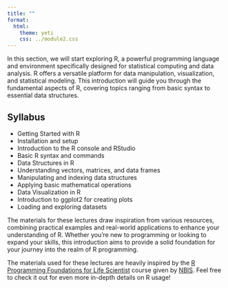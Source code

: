 ```yaml
---
title: ""
format:
  html:
    theme: yeti
    css: ../module2.css
---
```


In this section, we will start exploring R, a powerful programming language and environment specifically designed for statistical computing and data analysis. R offers a versatile platform for data manipulation, visualization, and statistical modeling. This introduction will guide you through the fundamental aspects of R, covering topics ranging from basic syntax to essential data structures.

## Syllabus

* Getting Started with R
* Installation and setup
* Introduction to the R console and RStudio
* Basic R syntax and commands
* Data Structures in R
* Understanding vectors, matrices, and data frames
* Manipulating and indexing data structures
* Applying basic mathematical operations
* Data Visualization in R
* Introduction to ggplot2 for creating plots
* Loading and exploring datasets


The materials for these lectures draw inspiration from various resources, combining practical examples and real-world applications to enhance your understanding of R. Whether you're new to programming or looking to expand your skills, this introduction aims to provide a solid foundation for your journey into the realm of R programming.

The materials used for these lectures are heavily inspired by the [R Programming Foundations for Life Scientist](https://nbisweden.github.io/workshop-r/2310/index.html) course given by [NBIS](https://nbis.se). Feel free to check it out for even more in-depth details on R usage!
